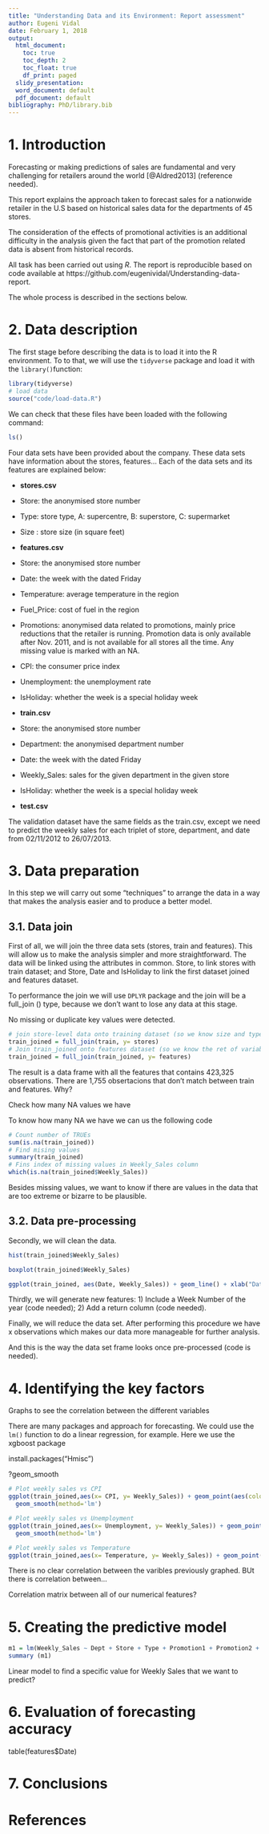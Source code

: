 ```yaml
---
title: "Understanding Data and its Environment: Report assessment"
author: Eugeni Vidal
date: February 1, 2018
output:
  html_document:
    toc: true
    toc_depth: 2
    toc_float: true
    df_print: paged
  slidy_presentation:
  word_document: default
  pdf_document: default
bibliography: PhD/library.bib
---
```


# 1. Introduction
Forecasting or making predictions of sales are fundamental and very challenging for retailers around the world [@Aldred2013] (reference needed). 

This report explains the approach taken to forecast sales for a nationwide retailer in the U.S based on historical sales data for the departments of 45 stores. 

The consideration of the effects of promotional activities is an additional difficulty in the analysis given the fact that part of the promotion related data is absent from historical records. 

All task has been carried out using *R*. The report is reproducible based on code available at https://github.com/eugenividal/Understanding-data-report.

The whole process is described in the sections below.

# 2. Data description

The first stage before describing the data is to load it into the R environment. To to that, we will use the `tidyverse` package and load it with the `library()`function:

```r
library(tidyverse)
# load data
source("code/load-data.R")
```

We can check that these files have been loaded with the following command:

```r
ls()
```

Four data sets have been provided about the company. These data sets have information about the stores, features... Each of the data sets and its features are explained below:

*	**stores.csv**

- Store: the anonymised store number
- Type: store type, A: supercentre, B: superstore, C: supermarket
- Size : store size (in square feet)

*	**features.csv**

- Store: the anonymised store number
- Date:	the week with the dated Friday
- Temperature: average temperature in the region
- Fuel_Price: cost of fuel in the region
- Promotions:	anonymised data related to promotions, mainly price reductions that the retailer is running. Promotion data is only available after Nov. 2011, and is not available for all stores all the time. Any missing value is marked with an NA.
- CPI: the consumer price index
- Unemployment: the unemployment rate
- IsHoliday: whether the week is a special holiday week

*	**train.csv**

- Store: the anonymised store number
- Department: the anonymised department number
- Date: the week with the dated Friday
- Weekly_Sales: sales for the given department in the given store
- IsHoliday: whether the week is a special holiday week

*	**test.csv**

The validation dataset have the same fields as the train.csv, except we need to predict the weekly sales for each triplet of store, department, and date from 02/11/2012 to 26/07/2013.

# 3. Data preparation

In this step we will carry out some "techniques" to arrange the data in a way that makes the analysis easier and to produce a better model.

## 3.1. Data join

First of all, we will join the three data sets (stores, train and features). This will allow us to make the analysis simpler and more straightforward. The data will be linked using the attributes in common. Store, to link stores with train dataset; and Store, Date and IsHoliday to link the first dataset joined and features dataset.

To performance the join we will use `DPLYR` package and the join will be a full_join () type, because we don't want to lose any data at this stage.

No missing or duplicate key values were detected.

```r
# join store-level data onto training dataset (so we know size and type)
train_joined = full_join(train, y= stores)
# Join train_joined onto features dataset (so we know the ret of variables)
train_joined = full_join(train_joined, y= features)
```

The result is a data frame with all the features that contains 423,325 observations. There are 1,755 obsertacions that don't match between train and features. Why?

Check how many NA values we have

To know how many NA we have we can us the following code

```r
# Count number of TRUEs
sum(is.na(train_joined))
# Find mising values
summary(train_joined)
# Fins index of missing values in Weekly_Sales column
which(is.na(train_joined$Weekly_Sales))
```

Besides missing values, we want to know if there are values in the data that are too extreme or bizarre to be plausible.


## 3.2. Data pre-processing

Secondly, we will clean the data.

```r
hist(train_joined$Weekly_Sales)

boxplot(train_joined$Weekly_Sales)

ggplot(train_joined, aes(Date, Weekly_Sales)) + geom_line() + xlab("Date") + ylab("Weekly_Sales")
```


Thirdly, we will generate new features: 1) Include a Week Number of the year (code needed); 2) Add a return column (code needed).

Finally, we will reduce the data set. After performing this procedure we have x observations which makes our data more manageable for further analysis.

And this is the way the data set frame looks once pre-processed (code is needed).

# 4. Identifying the key factors

Graphs to see the correlation between the different variables

There are many packages and approach for forecasting.
We could use the `lm()` function to do a linear regression, for example.
Here we use the xgboost package

install.packages("Hmisc")

?geom_smooth

```R
# Plot weekly sales vs CPI
ggplot(train_joined,aes(x= CPI, y= Weekly_Sales)) + geom_point(aes(color=train_joined$Type)) +stat_summary(fun.data=mean_cl_normal) + 
  geom_smooth(method='lm')
```


```r
# Plot weekly sales vs Unemployment
ggplot(train_joined,aes(x= Unemployment, y= Weekly_Sales)) + geom_point(aes(color=train_joined$Type))+stat_summary(fun.data=mean_cl_normal) + 
  geom_smooth(method='lm')
```

```R
# Plot weekly sales vs Temperature
ggplot(train_joined,aes(x= Temperature, y= Weekly_Sales)) + geom_point(aes(color=train_joined$Type)) + geom_smooth()
```
 
There is no clear correlation between the varibles previously graphed. BUt there is correlation between...

Correlation matrix between all of our numerical features?


# 5. Creating the predictive model
 
```r
m1 = lm(Weekly_Sales ~ Dept + Store + Type + Promotion1 + Promotion2 + Promotion3 + Promotion4 + Promotion5 + CPI + Unemployment, data = train_joined)
summary (m1)

```

Linear model to find a specific value for Weekly Sales that we want to predict?

# 6. Evaluation of forecasting accuracy 

table(features$Date)

# 7. Conclusions

# References

